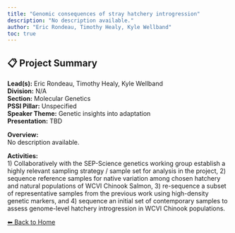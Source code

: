 ```yaml
---
title: "Genomic consequences of stray hatchery introgression"
description: "No description available."
author: "Eric Rondeau, Timothy Healy, Kyle Wellband"
toc: true
---
```


## 📋 Project Summary

**Lead(s):** Eric Rondeau, Timothy Healy, Kyle Wellband  
**Division:** N/A  
**Section:** Molecular Genetics  
**PSSI Pillar:** Unspecified  
**Speaker Theme:** Genetic insights into adaptation  
**Presentation:** TBD  

**Overview:**  
No description available.   

**Activities:**  
1) Collaboratively with the SEP-Science genetics working group establish a highly relevant sampling strategy / sample set for analysis in the project, 2) sequence reference samples for native variation among chosen hatchery and natural populations of WCVI Chinook Salmon, 3) re-sequence a subset of representative samples from the previous work using high-density genetic markers, and 4) sequence an initial set of contemporary samples to assess genome-level hatchery introgression in WCVI Chinook populations.

[⬅ Back to Home](../index.qmd)
